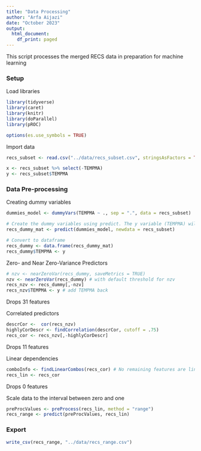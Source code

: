 ```yaml
---
title: "Data Processing"
author: "Arfa Aijazi"
date: "October 2023"
output:
  html_document:
    df_print: paged
---
```


This script processes the merged RECS data in preparation for machine learning

### Setup
Load libraries
```r
library(tidyverse)
library(caret)
library(knitr)
library(doParallel)
library(pROC)

options(es.use_symbols = TRUE)
```

Import data
```r
recs_subset <- read.csv("../data/recs_subset.csv", stringsAsFactors = TRUE)

x <- recs_subset %>% select(-TEMPMA)
y <- recs_subset$TEMPMA
```

### Data Pre-processing 
Creating dummy variables
```r
dummies_model <- dummyVars(TEMPMA ~ ., sep = ".", data = recs_subset)

# Create the dummy variables using predict. The y variable (TEMPMA) will not be present in recs_dummy_mat
recs_dummy_mat <- predict(dummies_model, newdata = recs_subset)

# Convert to dataframe
recs_dummy <- data.frame(recs_dummy_mat)
recs_dummy$TEMPMA <- y
```

Zero- and Near Zero-Variance Predictors

```r
# nzv <- nearZeroVar(recs_dummy, saveMetrics = TRUE)
nzv <- nearZeroVar(recs_dummy) # with default threshold for nzv
recs_nzv <- recs_dummy[,-nzv]
recs_nzv$TEMPMA <- y # add TEMPMA back
```

Drops 31 features

Correlated predictors
```r
descrCor <-  cor(recs_nzv)
highlyCorDescr <- findCorrelation(descrCor, cutoff = .75)
recs_cor <- recs_nzv[,-highlyCorDescr]
```

Drops 11 features

Linear dependencies
```r
comboInfo <- findLinearCombos(recs_cor) # No remaining features are linearly correlated
recs_lin <- recs_cor
```

Drops 0 features

Scale data to the interval between zero and one
```r
preProcValues <- preProcess(recs_lin, method = "range")
recs_range <- predict(preProcValues, recs_lin)
```

### Export
```r
write_csv(recs_range, "../data/recs_range.csv")
```
